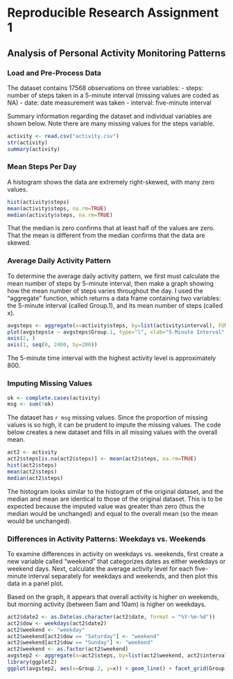 
# Reproducible Research Assignment 1 #

## Analysis of Personal Activity Monitoring Patterns ##

### Load and Pre-Process Data ###

The dataset contains 17568 observations on three variables:
- steps: number of steps taken in a 5-minute interval (missing values are coded as NA)
- date: date measurement was taken
- interval: five-minute interval

Summary information regarding the dataset and individual variables are shown below. Note there are many missing values for the steps variable.


```r
activity <- read.csv("activity.csv")
str(activity)
summary(activity)
```

### Mean Steps Per Day ###

A histogram shows the data are extremely right-skewed, with many zero values.

```r
hist(activity$steps)
mean(activity$steps, na.rm=TRUE)
median(activity$steps, na.rm=TRUE)
```

That the median is zero confirms that at least half of the values are zero. That the mean is different from the median confirms that the data are skewed.


### Average Daily Activity Pattern ###

To determine the average daily activity pattern, we first must calculate the mean number of steps by 5-minute interval, then make a graph showing how the mean number of steps varies throughout the day. I used the "aggregate" function, which returns a data frame containing two variables: the 5-minute interval (called Group.1), and its mean number of steps (called x).

```r
avgsteps <- aggregate(x=activity$steps, by=list(activity$interval), FUN=mean, na.rm=TRUE)
plot(avgsteps$x ~ avgsteps$Group.1, type="l", xlab="5-Minute Interval", ylab="Mean Number of Steps", axes=FALSE)
axis(2, )
axis(1, seq(0, 2400, by=200))
```

The 5-minute time interval with the highest activity level is approximately 800.


### Imputing Missing Values ###

```r
ok <- complete.cases(activity)
msg <- sum(!ok)
```

The dataset has `r msg` missing values. Since the proportion of missing values is so high, it can be prudent to impute the missing values. The code below creates a new dataset and fills in all missing values with the overall mean.

```r
act2 <- activity
act2$steps[is.na(act2$steps)] <- mean(act2$steps, na.rm=TRUE)
hist(act2$steps)
mean(act2$steps)
median(act2$steps)
```

The histogram looks similar to the histogram of the original dataset, and the median and mean are identical to those of the original dataset.  This is to be expected because the imputed value was greater than zero (thus the median would be unchanged) and equal to the overall mean (so the mean would be unchanged).


### Differences in Activity Patterns: Weekdays vs. Weekends ###

To examine differences in activity on weekdays vs. weekends, first create a new variable called "weekend" that categorizes dates as either weekdays or weekend days.  Next, calculate the average activity level for each five-minute interval separately for weekdays and weekends, and then plot this data in a panel plot.

Based on the graph, it appears that overall activity is higher on weekends, but morning activity (between 5am and 10am) is higher on weekdays.

```r
act2$date2 <- as.Date(as.character(act2$date, format = "%Y-%m-%d"))
act2$dow <- weekdays(act2$date2)
act2$weekend <- "weekday"
act2$weekend[act2$dow == "Saturday"] <- "weekend"
act2$weekend[act2$dow == "Sunday"] <- "weekend"
act2$weekend <- as.factor(act2$weekend)
avgstep2 <- aggregate(x=act2$steps, by=list(act2$weekend, act2$interval), FUN=mean)
library(ggplot2)
ggplot(avgstep2, aes(x=Group.2, y=x)) + geom_line() + facet_grid(Group.1 ~ .) + xlab("5-Minute Interval") + ylab("Mean Number of Steps")
```





